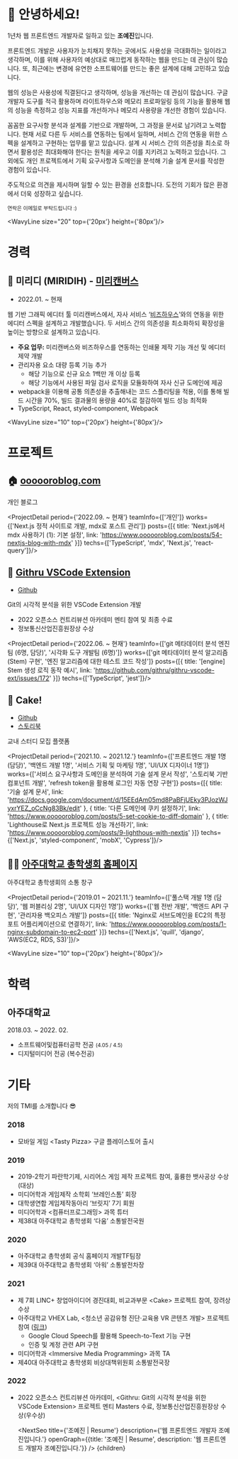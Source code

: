 
<div style={{paddingTop: '100px'}}/>

# 👋 안녕하세요!

1년차 웹 프론트엔드 개발자로 일하고 있는 **조예진**입니다.

프론트엔드 개발은 사용자가 눈치채지 못하는 곳에서도 사용성을 극대화하는 일이라고 생각하며, 이를 위해 사용자의 예상대로 매끄럽게 동작하는 웹을 만드는 데 관심이 많습니다. 또, 최근에는 변경에 유연한 소프트웨어를 만드는 좋은 설계에 대해 고민하고 있습니다.

웹의 성능은 사용성에 직결된다고 생각하며, 성능을 개선하는 데 관심이 많습니다. 구글 개발자 도구를 적극 활용하며 라이트하우스와 메모리 프로파일링 등의 기능을 활용해 웹의 성능을 측정하고 성능 지표를 개선하거나 메모리 사용량을 개선한 경험이 있습니다.

꼼꼼한 요구사항 분석과 설계를 기반으로 개발하며, 그 과정을 문서로 남기려고 노력합니다. 현재 서로 다른 두 서비스를 연동하는 팀에서 일하며, 서비스 간의 연동을 위한 스펙을 설계하고 구현하는 업무를 맡고 있습니다. 설계 시 서비스 간의 의존성을 최소로 하면서 활용성은 최대화해야 한다는 원칙을 세우고 이를 지키려고 노력하고 있습니다. 그 외에도 개인 프로젝트에서 기획 요구사항과 도메인을 분석해 기술 설계 문서를 작성한 경험이 있습니다.

주도적으로 의견을 제시하며 일할 수 있는 환경을 선호합니다. 도전의 기회가 많은 환경에서 더욱 성장하고 싶습니다.

<div style={{position: 'relative', height: '50px'}}>
    <ContactIconList/>
</div>
<small>연락은 이메일로 부탁드립니다 :)</small>

<WavyLine size="20" top={'20px'} height={'80px'}/>


# 경력

## 🐊 미리디 (MIRIDIH) - [미리캔버스](https://www.miricanvas.com/)

- 2022.01. ~ 현재

웹 기반 그래픽 에디터 툴 미리캔버스에서, 자사 서비스 ‘[비즈하우스](https://www.bizhows.com/)’와의 연동을 위한 에디터 스펙을 설계하고 개발했습니다. 두 서비스 간의 의존성을 최소화하되 확장성을 높이는 방향으로 설계하고 있습니다.

- **주요 업무:** 미리캔버스와 비즈하우스를 연동하는 인쇄물 제작 기능 개선 및 에디터 제약 개발
- 관리자용 요소 대량 등록 기능 추가
    - 해당 기능으로 신규 요소 1백만 개 이상 등록
    - 해당 기능에서 사용된 파일 검사 로직을 모듈화하여 자사 신규 도메인에 제공
- webpack을 이용해 공통 의존성을 추출해내는 코드 스플리팅을 적용, 이를 통해 빌드 시간을 70%, 빌드 결과물의 용량을 40%로 절감하여 빌드 성능 최적화
- TypeScript, React, styled-component, Webpack

<WavyLine size="10" top={'20px'} height={'80px'}/>

# 프로젝트

## 🏠 [oooooroblog.com](https://oooooroblog.com)

개인 블로그

<ProjectDetail period={'2022.09. ~ 현재'} teamInfo={['개인']} works={['Next.js 정적 사이트로 개발, mdx로 포스트 관리']}
               posts={[{
                   title: 'Next.js에서 mdx 사용하기 (1): 기본 설정',
                   link: 'https://www.oooooroblog.com/posts/54-nextjs-blog-with-mdx'
               }]}
               techs={['TypeScript', 'mdx', 'Next.js', 'react-query']}/>

<WavyLine size="5"/>

## 🐙 [Githru VSCode Extension](https://marketplace.visualstudio.com/items?itemName=githru.githru-vscode-ext)

- [Github](https://github.com/githru/githru-vscode-ext)

Git의 시각적 분석을 위한 VSCode Extension 개발

- 2022 오픈소스 컨트리뷰션 아카데미 멘티 참여 및 최종 수료
- 정보통신산업진흥원장상 수상

<ProjectDetail period={'2022.06. ~ 현재'} teamInfo={['git 메타데이터 분석 엔진팀 (6명, 담당)', '시각화 도구 개발팀 (6명)']}
               works={['git 메타데이터 분석 알고리즘(Stem) 구현', '엔진 알고리즘에 대한 테스트 코드 작성']}
               posts={[{
                   title: '[engine] Stem 생성 로직 동작 예시',
                   link: 'https://github.com/githru/githru-vscode-ext/issues/172'
               }]}
               techs={['TypeScript', 'jest']}/>

<WavyLine size="5"/>

## 🍰 Cake!

- [Github](https://github.com/wanted-fork-fork/cake-FE)
- [스토리북](https://wanted-fork-fork.github.io/cake-FE/?path=/story/atoms-category--category)

교내 스터디 모집 플랫폼

<ProjectDetail period={'2021.10. ~ 2021.12.'}
               teamInfo={['프론트엔드 개발 1명 (담당)', '백엔드 개발 1명', '서비스 기획 및 마케팅 1명', 'UI/UX 디자이너 1명']}
               works={['서비스 요구사항과 도메인을 분석하여 기술 설계 문서 작성', '스토리북 기반 컴포넌트 개발', 'refresh token을 활용해 로그인 자동 연장 구현']}
               posts={[{
                   title: '기술 설계 문서',
                   link: 'https://docs.google.com/document/d/15EEdAm05md8PaBFjUEky3PJozWJyxrYEZ_oCcNg83Bk/edit'
               }, {
                   title: '다른 도메인에 쿠키 설정하기',
                   link: 'https://www.oooooroblog.com/posts/5-set-cookie-to-diff-domain'
               }, {
                   title: 'Lighthouse로 Next.js 프로젝트 성능 개선하기',
                   link: 'https://www.oooooroblog.com/posts/9-lighthous-with-nextjs'
               }]}
               techs={['Next.js', 'styled-component', 'mobX', 'Cypress']}/>

<WavyLine size="5"/>

## 🧑‍🎓 [아주대학교 총학생회 홈페이지](https://ajouchong.com/)

아주대학교 총학생회의 소통 창구

<ProjectDetail period={'2019.01 ~ 2021.11.'} teamInfo={['풀스택 개발 1명 (담당)', '웹 퍼블리싱 2명', 'UI/UX 디자인 1명']}
               works={['웹 전반 개발', '백엔드 API 구현', '관리자용 백오피스 개발']}
               posts={[{
                   title: 'Nginx로 서브도메인을 EC2의 특정 포트 어플리케이션으로 연결하기',
                   link: 'https://www.oooooroblog.com/posts/1-nginx-subdomain-to-ec2-port'
               }]}
               techs={['Next.js', 'quill', 'django', 'AWS(EC2, RDS, S3)']}/>

<WavyLine size="10" top={'20px'} height={'80px'}/>

# 학력

## 아주대학교

2018.03. ~ 2022. 02.

- 소프트웨어및컴퓨터공학 전공 <small>(4.05 / 4.5)</small>
- 디지털미디어 전공 (복수전공)

# 기타

저의 TMI를 소개합니다 😎

### 2018
- 모바일 게임 &#60;Tasty Pizza> 구글 플레이스토어 출시

### 2019
- 2019-2학기 파란학기제, 시리어스 게임 제작 프로젝트 참여, 훌륭한 뱃사공상 수상(대상)
- 미디어학과 게임제작 소학회 ‘브레인스톰’ 회장
- 대학생연합 게임제작동아리 ‘브릿지’ 7기 회원
- 미디어학과 &#60;컴퓨터프로그래밍> 과목 튜터
- 제38대 아주대학교 총학생회 ‘다움’ 소통발전국원

### 2020
- 아주대학교 총학생회 공식 홈페이지 개발TF팀장
- 제39대 아주대학교 총학생회 ‘아워’ 소통발전차장

### 2021
- 제 7회 LINC+ 창업아이디어 경진대회, 비교과부문 &#60;Cake> 프로젝트 참여, 장려상 수상
- 아주대학교 VHEX Lab, &#60;청소년 공감유형 진단·교육용 VR 콘텐츠 개발> 프로젝트 참여 ([링크](https://www.ajou.ac.kr/kr/ajou/news.do?mode=view&articleNo=111005&article.offset=0&articleLimit=12))
    - Google Cloud Speech를 활용해 Speech-to-Text 기능 구현
    - 인증 및 계정 관련 API 구현
- 미디어학과 &#60;Immersive Media Programming> 과목 TA
- 제40대 아주대학교 총학생회 비상대책위원회 소통발전국장

### 2022
- 2022 오픈소스 컨트리뷰션 아카데미, &#60;Githru: Git의 시각적 분석을 위한 VSCode Extension> 프로젝트 멘티 Masters 수료, 정보통신산업진흥원장상 수상(우수상)


    <NextSeo title={'조예진 | Resume'} description={'웹 프론트엔드 개발자 조예진입니다.'} openGraph={{title: '조예진 | Resume', description: '웹 프론트엔드 개발자 조예진입니다.'}} />
    {children}
</Article>
